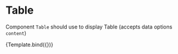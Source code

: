 
<Meta title="SB/User/LearnPage/BlockElement/Table" component={Table} />

# Table

Component `Table` should use to display Table (accepts data options `content`)


<Canvas>
  <Story
    name="Table"
    args={{
      content: {
        data: {
          content: [
            ['1', '2', '3'],
            ['4', '5', '6'],
          ],
        },
      },
    }}
  >
    {Template.bind({})}
  </Story>
</Canvas>
